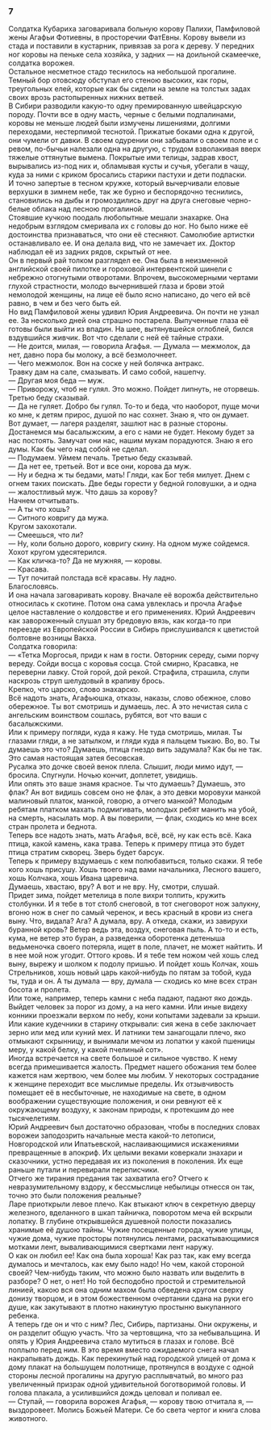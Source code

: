 ### 7 {-}

Солдатка Кубариха заговаривала больную корову Палихи, Памфиловой жены Агафьи Фотиевны, в просторечии ФатЕвны. Корову вывели из стада и поставили в кустарник, привязав за рога к дереву. У передних ног коровы на пеньке села хозяйка, у задних — на доильной скамеечке, солдатка ворожея.<br/> Остальное несметное стадо теснилось на небольшой прогалине.<br/> Темный бор отовсюду обступал его стеною высоких, как горы, треугольных елей, которые как бы сидели на земле на толстых задах своих врозь растопыренных нижних ветвей.<br/> В Сибири разводили какую-то одну премированную швейцарскую породу. Почти все в одну масть, черные с белыми подпалинами, коровы не меньше людей были измучены лишениями, долгими переходами, нестерпимой теснотой. Прижатые боками одна к другой, они чумели от давки. В своем одурении они забывали о своем поле и с ревом, по-бычьи налезали одна на другую, с трудом взволакивая вверх тяжелые оттянутые вымена. Покрытые ими телицы, задрав хвост, вырывались из-под них и, обламывая кусты и сучья, убегали в чащу, куда за ними с криком бросались старики пастухи и дети подпаски.<br/> И точно запертые в тесном кружке, который вычерчивали еловые верхушки в зимнем небе, так же бурно и беспорядочно теснились, становились на дыбы и громоздились друг на друга снеговые черно-белые облака над лесною прогалиной.<br/> Стоявшие кучкою поодаль любопытные мешали знахарке. Она недобрым взглядом смеривала их с головы до ног. Но было ниже её достоинства признаваться, что они её стесняют. Самолюбие артистки останавливало ее. И она делала вид, что не замечает их. Доктор наблюдал её из задних рядов, скрытый от нее.<br/> Он в первый рай толком разглядел ее. Она была в неизменной английской своей пилотке и гороховой интервентской шинели с небрежно отогнутыми отворотами. Впрочем, высокомерными чертами глухой страстности, молодо вычернившей глаза и брови этой немолодой женщины, на лице её было ясно написано, до чего ей всё равно, в чем и без чего быть ей.<br/> Но вид Памфиловой жены удивил Юрия Андреевича. Он почти не узнал ее. За несколько дней она страшно постарела. Выпученные глаза её готовы были выйти из впадин. На шее, вытянувшейся оглоблей, бился вздувшийся живчик. Вот что сделали с ней её тайные страхи.<br/> — Не доится, милая, — говорила Агафья. — Думала — межмолок, да нет, давно пора бы молоку, а всё безмолочнеет.<br/> — Чего межмолок. Вон на соске у ней болячка антракс.<br/> Травку дам на сале, смазывать. И само собой, нашепчу.<br/> — Другая моя беда — муж.<br/> — Приворожу, чтоб не гулял. Это можно. Пойдет липнуть, не оторвешь. Третью беду сказывай.<br/> — Да не гуляет. Добро бы гулял. То-то и беда, что наоборот, пуще мочи ко мне, к детям прирос, душой по нас сохнет. Знаю я, что он думает. Вот думает, — лагеря разделят, зашлют нас в разные стороны. Достанемся мы басалыжским, а его с нами не будет. Некому будет за нас постоять. Замучат они нас, нашим мукам порадуются. Знаю я его думы. Как бы чего над собой не сделал.<br/> — Подумаем. Уймем печаль. Третью беду сказывай.<br/> — Да нет ее, третьей. Вот и все они, корова да муж.<br/> — Ну и бедна ж ты бедами, мать! Гляди, как Бог тебя милует. Днем с огнем таких поискать. Две беды горести у бедной головушки, а и одна — жалостливый муж. Что дашь за корову?<br/> Начнем отчитывать.<br/> — А ты что хошь?<br/> — Ситного ковригу да мужа.<br/> Кругом захохотали.<br/> — Смеешься, что ли?<br/> — Ну, коли больно дорого, ковригу скину. На одном муже сойдемся.<br/> Хохот кругом удесятерился.<br/> — Как кличка-то? Да не мужняя, — коровы.<br/> — Красава.<br/> — Тут почитай полстада всё красавы. Ну ладно.<br/> Благословясь.<br/> И она начала заговаривать корову. Вначале её ворожба действительно относилась к скотине. Потом она сама увлеклась и прочла Агафье целое наставление о колдовстве и его применениях. Юрий Андреевич как завороженный слушал эту бредовую вязь, как когда-то при переезде из Европейской России в Сибирь прислушивался к цветистой болтовне возницы Вакха.<br/> Солдатка говорила:<br/> — «Тетка Моргосья, приди к нам в гости. Овторник середу, сыми порчу вереду. Сойди восца с коровья сосца. Стой смирно, Красавка, не переверни лавку. Стой горой, дой рекой. Страфила, страшила, слупи наскрозь струп шелудовый в крапиву брось.<br/> Крепко, что царско, слово знахарско.<br/> Всё надоть знать, Агафьюшка, отказы, наказы, слово обежное, слово обережное. Ты вот смотришь и думаешь, лес. А это нечистая сила с ангельским воинством сошлась, рубятся, вот что ваши с басалыжскими.<br/> Или к примеру погляди, куда я кажу. Не туда смотришь, милая. Ты глазами гляди, а не затылком, и гляди куда я пальцем тыкаю. Во, во. Ты думаешь это что? Думаешь, птица гнездо вить задумала? Как бы не так. Это самая настоящая затея бесовская.<br/> Русалка это дочке своей венок плела. Слышит, люди мимо идут, — бросила. Спугнули. Ночью кончит, доплетет, увидишь.<br/> Или опять это ваше знамя красное. Ты что думаешь? Думаешь, это флак? Ан вот видишь совсем оно не флак, а это девки моровухи манкой малиновый платок, манкой, говорю, а отчего манкой? Молодым ребятам платком махать подмигивать, молодых ребят манить на убой, на смерть, насылать мор. А вы поверили, — флак, сходись ко мне всех стран пролета и беднота.<br/> Теперь все надоть знать, мать Агафья, всё, всё, ну как есть всё. Кака птица, какой камень, кака трава. Теперь к примеру птица это будет птица стратим скворец. Зверь будет барсук.<br/> Теперь к примеру вздумаешь с кем полюбавиться, только скажи. Я тебе кого хошь присушу. Хошь твоего над вами начальника, Лесного вашего, хошь Колчака, хошь Ивана царевича.<br/> Думаешь, хвастаю, вру? А вот и не вру. Ну, смотри, слушай.<br/> Придет зима, пойдет метелица в поле вихри толпить, кружить столбунки. И я тебе в тот столб снеговой, в тот снеговорот нож залукну, вгоню нож в снег по самый черенок, и весь красный в крови из снега выну. Что, видала? Ага? А думала, вру. А откеда, скажи, из завирухи буранной кровь? Ветер ведь эта, воздух, снеговая пыль. А то-то и есть, кума, не ветер это буран, а разведенка оборотенка детеныша ведьменочка своего потеряла, ищет в поле, плачет, не может найтить. И в нее мой нож угодит. Оттого кровь. И я тебе тем ножом чей хошь след выну, вырежу и шолком к подолу пришью. И пойдет хошь Колчак, хошь Стрельников, хошь новый царь какой-нибудь по пятам за тобой, куда ты, туда и он. А ты думала — вру, думала — сходись ко мне всех стран босота и пролета.<br/> Или тоже, например, теперь камни с неба падают, падают яко дождь. Выйдет человек за порог из дому, а на него камни. Или иные видеху конники проезжали верхом по небу, кони копытами задевали за крыши. Или какие кудечники в старину открывали: сия жена в себе заключает зерно или мед или куний мех. И латники тем занагощали плечо, яко отмыкают скрынницу, и вынимали мечом из лопатки у какой пшеницы меру, у какой белку, у какой пчелиный сот».<br/> Иногда встречается на свете большое и сильное чувство. К нему всегда примешивается жалость. Предмет нашего обожания тем более кажется нам жертвою, чем более мы любим. У некоторых сострадание к женщине переходит все мыслимые пределы. Их отзывчивость помещает её в несбыточные, не находимые на свете, в одном воображении существующие положения, и они ревнуют её к окружающему воздуху, к законам природы, к протекшим до нее тысячелетиям.<br/> Юрий Андреевич был достаточно образован, чтобы в последних словах ворожеи заподозрить начальные места какой-то летописи, Новгородской или Ипатьевской, наслаивающимися искажениями превращенные в апокриф. Их целыми веками коверкали знахари и сказочники, устно передавая их из поколения в поколения. Их еще раньше путали и перевирали переписчики.<br/> Отчего же тирания предания так захватила его? Отчего к невразумительному вздору, к бессмыслице небылицы отнесся он так, точно это были положения реальные?<br/> Ларе приоткрыли левое плечо. Как втыкают ключ в секретную дверцу железного, вделанного в шкап тайничка, поворотом меча ей вскрыли лопатку. В глубине открывшейся душевной полости показались хранимые её душою тайны. Чужие посещенные города, чужие улицы, чужие дома, чужие просторы потянулись лентами, раскатывающимися мотками лент, вываливающимися свертками лент наружу.<br/> О как он любил ее! Как она была хороша! Как раз так, как ему всегда думалось и мечталось, как ему было надо! Но чем, какой стороной своей? Чем-нибудь таким, что можно было назвать или выделить в разборе? О нет, о нет! Но той бесподобно простой и стремительной линией, какою вся она одним махом была обведена кругом сверху донизу творцом, и в этом божественном очертании сдана на руки его душе, как закутывают в плотно накинутую простыню выкупанного ребенка.<br/> А теперь где он и что с ним? Лес, Сибирь, партизаны. Они окружены, и он разделит общую участь. Что за чертовщина, что за небывальщина. И опять у Юрия Андреевича стало мутиться в глазах и голове. Всё поплыло перед ним. В это время вместо ожидаемого снега начал накрапывать дождь. Как перекинутый над городской улицей от дома к дому плакат на большущем полотнище, протянулся в воздухе с одной стороны лесной прогалины на другую расплывчатый, во много раз увеличенный призрак одной удивительной боготворимой головы. И голова плакала, а усилившийся дождь целовал и поливал ее.<br/> — Ступай, — говорила ворожея Агафья, — корову твою отчитала я, — выздоровеет. Молись Божьей Матери. Се бо света чертог и книга слова животного.

